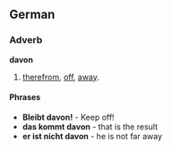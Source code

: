 ==German==
===Adverb===
'''davon'''
# [[therefrom]], [[off]], [[away]].

====Phrases====
* '''Bleibt davon!''' - Keep off!
* '''das kommt davon''' - that is the result
* '''er ist nicht davon''' - he is not far away